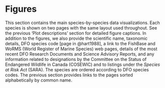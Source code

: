 # Figures {#sec:synopsis-plots}

This section contains the main species-by-species data visualizations. Each
species is shown on two pages with the same layout used throughout. See
the previous 'Plot descriptions' section for detailed figure captions. In addition
to the figures, we also provide the scientific name, taxonomic details, DFO
species code [page in @hart1988], a link to the FishBase and WoRMS (World
Register of Marine Species) web pages, details of the most recent DFO Research
Documents and Science Advisory Reports, and any information related to
designations by the Committee on the Status of Endangered Wildlife in Canada
(COSEWIC) and to listings under the *Species at Risk Act* (SARA). The species are
ordered according to DFO species codes. The previous section
provides links to the pages sorted alphabetically by common name.

\clearpage

\afterpage{\null\newpage}
